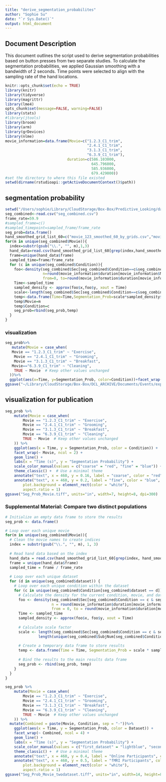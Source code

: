 ```yaml
---
title: "derive_segmentation_probabilites"
author: "Sophie Su"
date: "`r Sys.Date()`"
output: html_document
---
```


## Document Description
This document outlines the script used to derive segmentation probabilities based on button presses from two separate studies. To calculate the segmentation probabilities, we applied Gaussian smoothing with a bandwidth of 2 seconds. Time points were selected to align with the sampling rate of the hand locations.

```r
knitr::opts_chunk$set(echo = TRUE)
library(knitr)
library(tidyverse)
library(magrittr)
library(lme4)
opts_chunk$set(message=FALSE, warning=FALSE)
library(stats)
#library(jtools)
library(broom)
library(arm)
library(grDevices)
library(nlme)
movie_information=data.frame(Movie=c("1.2.3_C1_trim",
                                     "2.4.1_C1_trim",
                                     "3.1.3_C1_trim",
                                     "6.3.9_C1_trim"),
                            duration=c(586.103000,
                                       645.796000,
                                       585.936000,
                                       679.429000))
#set the directory to where this file existed 
setwd(dirname(rstudioapi::getActiveDocumentContext()$path))
```

## segmentation probability 
```r
setwd("/Users/sophie/Library/CloudStorage/Box-Box/Predictive_Looking/data/")
seg_combined<-read.csv("seg_combined.csv")
frame_rate=59.9 
#sampled_frame=c()
#sampled_timepoint=sampled_frame/frame_rate
seg_prob=data.frame()
hand_smoothed_grid_list_60=c("movie_123_smoothed_60_by_grids.csv","movie_241_smoothed_60_by_grids.csv","movie_313_smoothed_60_by_grids.csv","movie_639_smoothed_60_by_grids.csv") 
for(m in unique(seg_combined$Movie)){
  index=substr(gsub("\\.", "", m),1,3) 
  hand_data=read.csv(hand_smoothed_grid_list_60[grep(index,hand_smoothed_grid_list_60)])
  frame=unique(hand_data$frame)
  sampled_time=frame/frame_rate
  for (c in unique(seg_combined$Condition)){
    foo<-density(seg_combined$Sec[seg_combined$Condition==c&seg_combined$Movie==m],
                 n=round(movie_information$duration[movie_information$Movie==m]),
                 from=0, to=round(movie_information$duration[movie_information$Movie==m]),bw=2) 
    Time<-sampled_time
    sampled_density <- approx(foo$x,foo$y, xout = Time)
    scale<-length(seg_combined$Sec[seg_combined$Condition==c&seg_combined$Movie==m])/length(unique(seg_combined$SubjNum[seg_combined$Condition==c&seg_combined$Movie==m]))
    temp<-data.frame(Time=Time,Segmentation_Prob=scale*sampled_density$y)
    temp$Movie=m
    temp$Condition=c
    seg_prob=rbind(seg_prob,temp)
  }
}
```

### visualization 
```r
seg_prob%>%
   mutate(Movie = case_when(
   Movie == "1.2.3_C1_trim" ~ "Exercise",
    Movie == "2.4.1_C1_trim" ~ "Grooming",
    Movie == "3.1.3_C1_trim" ~ "Breakfast",
   Movie=="6.3.9_C1_trim" ~ "Cleaning",
    TRUE ~ Movie  # Keep other values unchanged
  ))%>%
  ggplot(aes(x=Time, y=Segmentation_Prob, color=Condition))+facet_wrap(~Movie,ncol =2)+geom_line()+labs(x="Time (s)", y="Segmentation Probability")
ggsave("~/Library/CloudStorage/Box-Box/DCL_ARCHIVE/Documents/Events/exp159_EyetrackingSEM/master_thesis/figure2.pdf")
```

## visualization for publication
```r
seg_prob %>%
    mutate(Movie = case_when(
        Movie == "1.2.3_C1_trim" ~ "Exercise",
        Movie == "2.4.1_C1_trim" ~ "Grooming",
        Movie == "3.1.3_C1_trim" ~ "Breakfast",
        Movie == "6.3.9_C1_trim" ~ "Cleaning",
        TRUE ~ Movie  # Keep other values unchanged
    )) %>%
    ggplot(aes(x = Time, y = Segmentation_Prob, color = Condition)) +
    facet_wrap(~ Movie, ncol = 2) +
    geom_line() +
    labs(x = "Time (s)", y = "Segmentation Probability") +
    scale_color_manual(values = c("coarse" = "red", "fine" = "blue")) +
    theme_classic() +  # Use a minimal theme
    annotate("text", x = 460, y = 0.16, label = "coarse", color = "red", hjust = 1, vjust = 1, size = 5) +
    annotate("text", x = 460, y = 0.2, label = "fine", color = "blue", hjust = 1, vjust = 1, size = 5)+theme(legend.position = "none")+theme(text = element_text(size = 20),
        plot.background = element_rect(color = "white"),
        aspect.ratio = 1)
ggsave("Seg_Prob_Movie.tiff", units="in", width=7, height=8, dpi=300)
```

### Supplemental Material: Compare two distinct populations
```r
# Initialize an empty data frame to store the results
seg_prob <- data.frame()

# Loop over each unique movie
for(m in unique(seg_combined$Movie)){
  # Clean the movie names to create indices
  index = substr(gsub("\\.", "", m), 1, 3)
  
  # Read hand data based on the index
  hand_data = read.csv(hand_smoothed_grid_list_60[grep(index, hand_smoothed_grid_list_60)])
  frame = unique(hand_data$frame)
  sampled_time = frame / frame_rate
  
  # Loop over each unique dataset
  for (d in unique(seg_combined$dataset)) {
    # Loop over each unique condition within the dataset
    for (c in unique(seg_combined$Condition[seg_combined$dataset == d])) {
      # Calculate the density for the current condition, movie, and dataset
      foo <- density(seg_combined$Sec[seg_combined$Condition == c & seg_combined$Movie == m & seg_combined$dataset == d],
                     n = round(movie_information$duration[movie_information$Movie == m]),
                     from = 0, to = round(movie_information$duration[movie_information$Movie == m]), bw = 2)
      Time <- sampled_time
      sampled_density <- approx(foo$x, foo$y, xout = Time)
      
      # Calculate scale factor
      scale <- length(seg_combined$Sec[seg_combined$Condition == c & seg_combined$Movie == m & seg_combined$dataset == d]) /
               length(unique(seg_combined$SubjNum[seg_combined$Condition == c & seg_combined$Movie == m & seg_combined$dataset == d]))
      
      # Create a temporary data frame to store results
      temp <- data.frame(Time = Time, Segmentation_Prob = scale * sampled_density$y, Movie = m, Condition = c, Dataset = d)
      
      # Bind the results to the main results data frame
      seg_prob <- rbind(seg_prob, temp)
    }
  }
}

seg_prob %>%
    mutate(Movie = case_when(
        Movie == "1.2.3_C1_trim" ~ "Exercise",
        Movie == "2.4.1_C1_trim" ~ "Grooming",
        Movie == "3.1.3_C1_trim" ~ "Breakfast",
        Movie == "6.3.9_C1_trim" ~ "Cleaning",
        TRUE ~ Movie  # Keep other values unchanged
    )) %>%
  mutate(Combined = paste(Movie, Condition, sep = "-"))%>%
    ggplot(aes(x = Time, y = Segmentation_Prob, color = Dataset)) +
    facet_wrap(~ Combined, ncol = 4) +
    geom_line() +
    labs(x = "Time (s)", y = "Segmentation Probability") +
    scale_color_manual(values = c("first_dataset" = "lightblue", "second_dataset" = "darkblue")) +
    theme_classic() +  # Use a minimal theme
    annotate("text", x = 460, y = 0.4, label = "Online Participants", color = "lightblue", hjust = 1, vjust = 1, size = 5) +
    annotate("text", x = 460, y = 0.5, label = "fMRI Participants", color = "darkblue", hjust = 1, vjust = 1, size = 5)+theme(legend.position = "none")+theme(text = element_text(size = 10),
        plot.background = element_rect(color = "white"),
        aspect.ratio = 1)
ggsave("Seg_Prob_Movie_twodataset.tiff", units="in", width=14, height=8, dpi=300)

```
